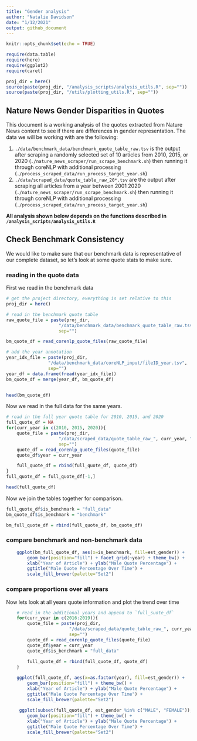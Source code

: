 ```yaml
---
title: "Gender analysis"
author: "Natalie Davidson"
date: "1/12/2021"
output: github_document
---
```


```r
knitr::opts_chunk$set(echo = TRUE)

require(data.table)
require(here)
require(ggplot2)
require(caret)

proj_dir = here()
source(paste(proj_dir, "/analysis_scripts/analysis_utils.R", sep=""))
source(paste(proj_dir, "/utils/plotting_utils.R", sep=""))
```

## Nature News Gender Disparities in Quotes

This document is a working analysis of the quotes extracted from Nature News content to see if there are differences in gender representation.
The data we will be working with are the following:

1) `./data/benchmark_data/benchmark_quote_table_raw.tsv` is the output after scraping a randomly selected set of 10 articles from 2010, 2015, or 2020 (`./nature_news_scraper/run_scrape_benchmark.sh`) then running it through coreNLP with additional processing (`./process_scraped_data/run_process_target_year.sh`)
2) `./data/scraped_data/quote_table_raw_20*.tsv` are the output after scraping all articles from a year between 2001 2020 (`./nature_news_scraper/run_scrape_benchmark.sh`) then running it through coreNLP with additional processing (`./process_scraped_data/run_process_target_year.sh`)


**All analysis shown below depends on the functions described in `/analysis_scripts/analysis_utils.R`**


## Check Benchmark Consistency

We would like to make sure that our benchmark data is representative of our complete dataset, so let's look at some quote stats to make sure.

### reading in the quote data

First we read in the benchmark data
```r

# get the project directory, everything is set relative to this
proj_dir = here()

# read in the benchmark quote table
raw_quote_file = paste(proj_dir, 
                    "/data/benchmark_data/benchmark_quote_table_raw.tsv", 
                    sep="")

bm_quote_df = read_corenlp_quote_files(raw_quote_file)

# add the year annotation
year_idx_file = paste(proj_dir, 
                "/data/benchmark_data/coreNLP_input/fileID_year.tsv", 
                sep="")
year_df = data.frame(fread(year_idx_file))
bm_quote_df = merge(year_df, bm_quote_df)


head(bm_quote_df)


```

Now we read in the full data for the same years.
```r

# read in the full year quote table for 2010, 2015, and 2020
full_quote_df = NA
for(curr_year in c(2010, 2015, 2020)){
    quote_file = paste(proj_dir, 
                    "/data/scraped_data/quote_table_raw_", curr_year, ".tsv", 
                    sep="")
    quote_df = read_corenlp_quote_files(quote_file)
    quote_df$year = curr_year

    full_quote_df = rbind(full_quote_df, quote_df)
}
full_quote_df = full_quote_df[-1,]

head(full_quote_df)


```

Now we join the tables together for comparison.
```r

full_quote_df$is_benchmark = "full_data"
bm_quote_df$is_benchmark = "benchmark"

bm_full_quote_df = rbind(full_quote_df, bm_quote_df)

```

### compare benchmark and non-benchmark data
```r


    ggplot(bm_full_quote_df, aes(x=is_benchmark, fill=est_gender)) +
        geom_bar(position="fill") + facet_grid(~year) + theme_bw() + 
        xlab("Year of Article") + ylab("Male Quote Percentage") +
        ggtitle("Male Quote Percentage Over Time") + 
        scale_fill_brewer(palette="Set2")


```

### compare proportions over all years

Now lets look at all years quote information and plot the trend over time
```r
    
    # read in the additional years and append to `full_suote_df`
    for(curr_year in c(2016:2019)){
        quote_file = paste(proj_dir, 
                        "/data/scraped_data/quote_table_raw_", curr_year, ".tsv", 
                        sep="")
        quote_df = read_corenlp_quote_files(quote_file)
        quote_df$year = curr_year
        quote_df$is_benchmark = "full_data"
    
        full_quote_df = rbind(full_quote_df, quote_df)
    }

    ggplot(full_quote_df, aes(x=as.factor(year), fill=est_gender)) +
        geom_bar(position="fill") + theme_bw() + 
        xlab("Year of Article") + ylab("Male Quote Percentage") +
        ggtitle("Male Quote Percentage Over Time") + 
        scale_fill_brewer(palette="Set2")
    
     ggplot(subset(full_quote_df, est_gender %in% c("MALE", "FEMALE")), aes(x=as.factor(year), fill=est_gender)) +
        geom_bar(position="fill") + theme_bw() + 
        xlab("Year of Article") + ylab("Male Quote Percentage") +
        ggtitle("Male Quote Percentage Over Time") + 
        scale_fill_brewer(palette="Set2")


```